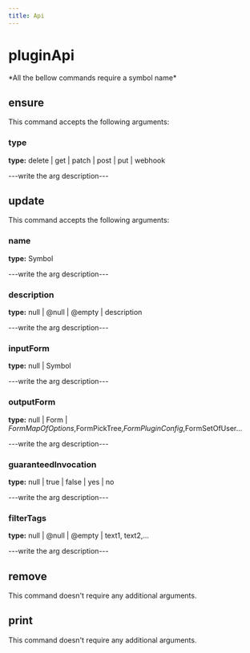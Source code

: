 ```yaml
---
title: Api
---
```


# pluginApi


  <Callout type="error" emoji="">
   *All the bellow commands require a symbol name*
  </Callout>

## ensure

This command accepts the following arguments:

### type
**type:** delete | get | patch | post | put | webhook

---write the arg description---


## update

This command accepts the following arguments:

### name
**type:** Symbol

---write the arg description---

### description
**type:** null | @null | @empty | description

---write the arg description---

### inputForm
**type:** null | Symbol

---write the arg description---

### outputForm
**type:** null | Form | $FormMapOfOptions,$FormPickTree,$FormPluginConfig,$FormSetOfUser...

---write the arg description---

### guaranteedInvocation
**type:** null | true | false | yes | no

---write the arg description---

### filterTags
**type:** null | @null | @empty | text1, text2,...

---write the arg description---


## remove

This command doesn't require any additional arguments.


## print

This command doesn't require any additional arguments.


